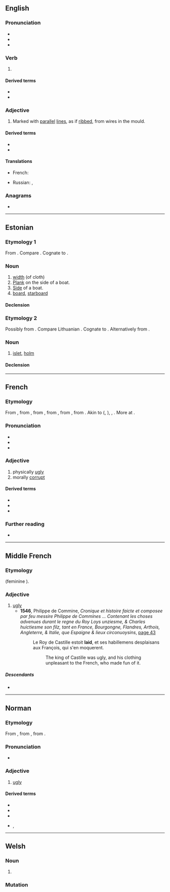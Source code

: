 {{also|läid}}
==English==

===Pronunciation===
* {{IPA|en|/leɪd/}}
* {{audio|en|en-us-laid.ogg|Audio (US)}}
* {{rhymes|en|eɪd}}

===Verb===
{{head|en|verb form}}

# {{en-past of|lay}}

====Derived terms====
* {{l|en|get laid}}
* {{l|en|laid rope}}

===Adjective===
{{en-adj|-}}

# {{lb|en|of paper}} Marked with [[parallel]] [[line]]s, as if [[ribbed]], from wires in the mould.

====Derived terms====
* {{l|en|creamlaid}}
* {{l|en|well-laid}}

====Translations====
{{trans-top|of paper: ribbed with wires}}
* French: {{t+|fr|vergé}}
{{trans-mid}}
* Russian: {{t+|ru|линованная|f}}, {{t+|ru|разлинованная|f}}
{{trans-bottom}}

===Anagrams===
* {{anagrams|en|a=adil|Dail|Dali|Dalí|Dial|dali|dial|dial.}}

----

==Estonian==

===Etymology 1===
From {{der|et|gem-pro|*laidō}}. Compare {{cog|non|leið}}. Cognate to {{cog|fi|laita}}.

===Noun===
{{et-noun|laia|laida}}

# [[width]] (of cloth)
# [[plank|Plank]] on the side of a boat.
# [[side|Side]] of a boat.
# [[board]], [[starboard]]

====Declension====
{{et-decl-leib|laid|lai|a}}
{{et-decl-riik|laid|lai|u}}

===Etymology 2===
Possibly from {{der|et|bat-pro|-}} {{m|ine-bsl-pro|*slaid-}}. Compare Lithuanian {{m|lv|šlaitas||hillside}}. Cognate to {{cog|fi|laito}}. Alternatively from {{der|et|gem-pro|*laidō}}.

===Noun===
{{et-noun|laiu|laidu}}

# [[islet]], [[holm]]

====Declension====
{{et-decl-riik|laid|lai|u}}

----

==French==

===Etymology===
From {{der|fr|frm|laid||hideous, ugly}}, from {{der|fr|fro|lait|laid, leid|unpleasant, horrible, odious}}, from {{der|fr|VL.|*laitus||unpleasant, ugly}}, from {{der|fr|frk|*laiþ||unpleasant, obstinate, odious}}, from {{der|fr|gem-pro|*laiþaz||sorrowful, unpleasant}}, from {{der|fr|ine-pro|*leyt-||unpleasant}}. Akin to {{cog|goh|leid||unpleasant, odious}} ({{cog|de|leid||unfortunate}}, {{m|de|Leid||grief}}), {{cog|non|leiþr||odious}}, {{cog|ang|lāþ||unpleasant, odious}}. More at {{l|en|loath}}.

===Pronunciation===
* {{fr-IPA}}
* {{audio|fr|Fr-laid.ogg|audio}}
* {{homophones|fr|lai|laie|lait}}

===Adjective===
{{fr-adj}}

# physically [[ugly]]
# morally [[corrupt]]

====Derived terms====
* {{l|fr|jolie laide}}
* {{l|fr|laid comme les sept péchés capitaux}}
* {{l|fr|laid comme un pou}}

===Further reading===
* {{R:TLFi}}

----

==Middle French==

===Etymology===
{{der|frm|fro|lait}} (feminine {{m|fro|laide}}).

===Adjective===
{{frm-adj}}

# [[ugly]]
#* '''1546''', Philippe de Commine, ''Cronique et histoire faicte et composee par feu messire Philippe de Commines ... Contenant les choses advenues durant le regne du Roy Loys unziesme, & Charles huictiesme son filz, tant en France, Bourgongne, Flandres, Arthois, Angleterre, & Italie, que Espaigne & lieux circonuoysins'', [http://books.google.fr/books?id=H6hJAAAAcAAJ&pg=RA2-PA43&dq=laid+estoit&hl=en&sa=X&ei=LrMeVNOgD4Xj7Qby3YH4Cw&ved=0CDEQ6AEwAg#v=onepage&q=laid%20estoit&f=false page 43]
#*: Le Roy de Castille estoit '''laid''', et ses habillemens desplaisans aux François, qui s'en moquerent.
#*:: The king of Castille was ugly, and his clothing unpleasant to the French, who made fun of it.

=====Descendants=====
* {{desc|fr|laid}}

----

==Norman==

===Etymology===
From {{der|nrf|fro|lait|laid, leid|unpleasant, horrible, odious}}, from {{der|nrf|gem-pro|*laiþaz||sorrowful, unpleasant}}, from {{der|nrf|ine-pro|*leyt-||unpleasant}}.

===Pronunciation===
* {{audio|nrf|Jer-laid.ogg|Audio (Jersey)}}

===Adjective===
{{nrf-adj|f=laie}}

# {{lb|nrf|Jersey}} [[ugly]]
#: {{ux|nrf|Bouonne femme n'est janmais '''laie'''.|inline=1|A nice woman is never '''ugly'''.}}
#: {{ux|nrf|Janmais vaque n'a trouvé san vieau '''laid'''.|inline=1|A cow never found her calf '''ugly'''.}}

====Derived terms====
* {{l|nrf|laid coumme lé péché du Dînmanche||ugly as sin|lit=ugly as a Sunday sin}}
* {{l|nrf|laidi||become ugly, turn ugly}}
* {{l|nrf|laidi|s'laidi|get ugly, turn ugly}}
* {{l|nrf|laiduthe}}, {{l|nrf|laideune||ugly character, good-for-nothing}}

----

==Welsh==

===Noun===
{{head|cy|mutated noun}}

# {{soft mutation of|cy|llaid}}

===Mutation===
{{cy-mut|llaid}}
